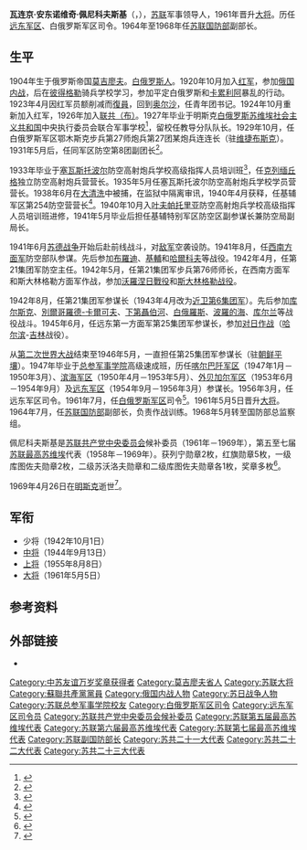 {{同名人物|佩尼科夫斯基|潘科夫斯基}}
{{Infobox military person
|name         = 瓦连京·佩尼科夫斯基
|image        = Stamp of Armenia m63.jpg
|caption      = 佩尼科夫斯基位于邮票最右
|birth_date   = {{OldStyleDate|1904年|4月14日|4月1日}}
|death_date   = {{death date and age|1969|4|26|1904|4|14}}
|birth_place  = [[俄罗斯帝国|俄罗斯帝国]][[莫吉廖夫省|莫吉廖夫省]][[莫吉廖夫|莫吉廖夫]]
|death_place  = [[苏联|苏联]]白俄罗斯[[明斯克|明斯克]]
|allegiance   = {{flag|Soviet Union}}
|serviceyears = 1920年－1969年
|rank         = [[大将_(苏联)|大将]]（1961年）
|unit         =
|commands     = [[远东军区|远东军区]]<br/>[[白俄罗斯军区|白俄罗斯军区]]
|battles      = [[俄国内战|俄国内战]]<br/>[[第二次世界大战|第二次世界大战]]<br/>[[蘇日戰爭|蘇日戰爭]]
|awards       ={{{!}} style="background: transparent"
{{!}} {{列宁勋章}}{{!!}}{{列宁勋章}}{{!!}}{{红旗勋章}}{{!!}}{{红旗勋章}}
{{!}}-
{{!}} {{红旗勋章}}{{!!}}{{红旗勋章}}{{!!}}{{红旗勋章}}{{!!}}{{一级库图佐夫勋章}}
{{!}}-
{{!}} {{一级库图佐夫勋章}}{{!!}}{{二级苏沃洛夫勋章}}{{!!}}{{二级库图佐夫勋章}}{{!!}}{{保卫斯大林格勒奖章}} 
{{!}}-
{{!}} {{卫国战争战胜德国奖章}}{{!!}}{{卫国战争胜利二十周年奖章}}{{!!}}{{战胜日本奖章}}{{!!}}{{苏维埃陆军海军三十周年奖章}}
{{!}}-
{{!}} {{!!}}{{苏联武装力量四十周年奖章}}{{!!}}{{苏联武装力量五十周年奖章}}{{!!}}
{{!}}}
}}
'''瓦连京·安东诺维奇·佩尼科夫斯基'''（{{lang-ru|Валентин Антонович Пеньковский}}，{{bd|1904年|4月14日|1969年|4月26日|catIdx=Penkovsky}}），[[苏联|苏联]]军事领导人，1961年晋升[[大将_(苏联)|大将]]。历任[[远东军区|远东军区]]、白俄罗斯军区司令。1964年至1968年任[[苏联国防部|苏联国防部]]副部长。
==生平==
1904年生于俄罗斯帝国[[莫吉廖夫|莫吉廖夫]]。[[白俄罗斯人|白俄罗斯人]]。1920年10月加入[[苏联红军|红军]]，参加[[俄国内战|俄国内战]]，后在[[彼得格勒|彼得格勒]]骑兵学校学习，参加平定白俄罗斯和[[卡累利阿|卡累利阿]]暴乱的行动。1923年4月因红军员额削减而[[復員|復員]]，回到[[奥尔沙|奥尔沙]]，任青年团书记。1924年10月重新加入红军，1926年加入[[苏联共产党|联共（布）]]。1927年毕业于明斯克[[白俄罗斯苏维埃社会主义共和国|白俄罗斯苏维埃社会主义共和国]]中央执行委员会联合军事学校<ref>{{cite book |title=Маргелов |date=2005 |publisher=Молодая гвардия |isbn=5-235-02846-5 |url=http://militera.lib.ru/bio/kostin_margelov/02.html |language=ru |access-date=2020-07-02 |archive-date=2020-02-25 |archive-url=https://web.archive.org/web/20200225064849/http://militera.lib.ru/bio/kostin_margelov/02.html |dead-url=no }}</ref>，留校任教导分队队长。1929年10月，任白俄罗斯军区鄂木斯克步兵第27师炮兵第27团某炮兵连连长（驻[[维捷布斯克|维捷布斯克]]）。1931年5月后，任同军区防空第8团副团长<ref>{{cite book |author=Денис Соловьев |title=Все генералы Сталина Том 20 |date=2019 |isbn=9785041765545 |page=1972 |url=https://books.google.com/books?id=DiWeDwAAQBAJ&pg=PA1972&lpg=PA1972& |language=ru}}</ref>。

1933年毕业于[[塞瓦斯托波尔|塞瓦斯托波尔]]防空高射炮兵学校高级指挥人员培训班<ref>{{cite web |title=Век на воздушно-космической службе |url=http://redstar.ru/vek-na-vozdushno-kosmicheskoj-sluzhbe/ |publisher=[[红星报|Красная звезда]] |language=ru |date=2019-12-09 |access-date=2020-07-02 |archive-date=2020-10-21 |archive-url=https://web.archive.org/web/20201021102402/http://redstar.ru/vek-na-vozdushno-kosmicheskoj-sluzhbe/ |dead-url=no }}</ref>，任[[克列缅丘格|克列缅丘格]]独立防空高射炮兵营营长。1935年5月任塞瓦斯托波尔防空高射炮兵学校学员营营长。1938年6月在[[大清洗|大清洗]]中被捕，在监狱中隔离审讯，1940年4月获释，任基辅军区第254防空营营长<ref>{{cite web |title=На изломе судьбы |url=https://beltaplus.by/ru/person-ru/view/na-izlome-sudby-11226-2020/ |publisher=БелТА плюс |language=ru |date=2020-06-19 |access-date=2020-07-02 |archive-date=2020-07-02 |archive-url=https://web.archive.org/web/20200702092810/https://beltaplus.by/ru/person-ru/view/na-izlome-sudby-11226-2020 |dead-url=no }}</ref>。1940年10月入[[叶夫帕托里亚|叶夫帕托里亚]]防空高射炮兵学校高级指挥人员培训班进修，1941年5月毕业后担任基辅特别军区防空区副参谋长兼防空局副局长。

1941年6月[[苏德战争|苏德战争]]开始后赴前线战斗，对[[納粹德國空軍|敌军]]空袭设防。1941年8月，任[[西南方面军|西南方面军]]防空部队参谋。先后参加[[布羅迪戰役|布羅迪]]、[[基輔戰役_(1941年)|基輔]]和[[第一次哈爾科夫戰役|哈爾科夫]]等战役。1942年4月，任第21集团军防空主任。1942年5月，任第21集团军步兵第76师师长，在西南方面军和斯大林格勒方面军作战，参加[[沃羅涅日戰役_(1942年)|沃羅涅日戰役]]和[[斯大林格勒战役|斯大林格勒战役]]。

1942年8月，任第21集团军参谋长（1943年4月改为[[近卫第6集团军|近卫第6集团军]]）。先后参加[[库尔斯克会战|库尔斯克]]、[[別爾哥羅德-卡爾可夫攻勢|別爾哥羅德-卡爾可夫]]、[[下第聶伯河攻勢|下第聶伯河]]、[[巴格拉基昂行動|白俄羅斯]]、[[波羅的海攻勢|波羅的海]]、[[库尔兰包围战|库尔兰]]等战役战斗。1945年6月，任远东第一方面军第25集团军参谋长，参加[[蘇日戰爭|对日作战]]（[[哈尔滨|哈尔滨]]-[[吉林|吉林]]战役）。

从[[第二次世界大战|第二次世界大战]]结束至1946年5月，一直担任第25集团军参谋长（驻[[朝鲜|朝鲜]][[平壤|平壤]]）。1947年毕业于[[苏联总参谋部军事学院|总参军事学院]]高级速成班，历任[[喀尔巴阡军区|喀尔巴阡军区]]（1947年1月－1950年3月）、[[滨海军区|滨海军区]]（1950年4月－1953年5月）、[[外贝加尔军区|外贝加尔军区]]（1953年6月－1954年9月）及[[远东军区|远东军区]]（1954年9月－1956年3月）参谋长。1956年3月，任远东军区司令。1961年7月，任[[白俄罗斯军区|白俄罗斯军区]]司令<ref>{{cite book |author1=Иван Кулан |author2=Святослав Гайдук |title=Войска великой армии |date=2008 |publisher=Энциклопедикс |url=https://books.google.com/books?id=jjshAQAAIAAJ& |language=ru |access-date=2020-07-02 |archive-date=2020-08-04 |archive-url=https://web.archive.org/web/20200804034117/https://books.google.com/books?id=jjshAQAAIAAJ& |dead-url=no }}</ref>。1961年5月5日晋升[[大将_(苏联)|大将]]。1964年7月，任[[苏联国防部|苏联国防部]]副部长，负责作战训练。1968年5月转至国防部总监察组。

佩尼科夫斯基是[[苏联共产党中央委员会|苏联共产党中央委员会]]候补委员（1961年－1969年），第五至七届[[苏联最高苏维埃|苏联最高苏维埃]]代表（1958年－1969年）。获列宁勋章2枚，红旗勋章5枚，一级库图佐夫勋章2枚，二级苏沃洛夫勋章和二级库图佐夫勋章各1枚，奖章多枚<ref>{{cite book |title=Использованы материалы Большой советской энциклопедии в 8-ми томах |volume=6 |url=http://www.hrono.ru/biograf/bio_p/penkovsky_va.html |language=ru |access-date=2020-07-02 |archive-date=2019-09-09 |archive-url=https://web.archive.org/web/20190909201710/http://hrono.ru/biograf/bio_p/penkovsky_va.html |dead-url=no }}</ref>。

1969年4月26日在[[明斯克|明斯克]]逝世<ref>{{cite web |title=Valentin Penkovsky of Soviet Army, 64 |url=https://www.nytimes.com/1969/04/29/archives/valentin-penkovsky-of-soviet-army-64.html |publisher=[[The_New_York_Times|The New York Times]] |language=en-US |date=1969-04-29 |access-date=2020-07-02 |archive-date=2020-07-02 |archive-url=https://web.archive.org/web/20200702093046/https://www.nytimes.com/1969/04/29/archives/valentin-penkovsky-of-soviet-army-64.html |dead-url=no }}</ref>。

==军衔==
*少将（1942年10月1日）
*[[中将|中将]]（1944年9月13日）
*[[上将|上将]]（1955年8月8日）
*[[大将_(苏联)|大将]]（1961年5月5日）
==参考资料==
{{Reflist}}
==外部链接==
*{{url|http://juntuanwang.com/general/6747|瓦连京·佩尼科夫斯基－军团网}}{{zh icon}}
{{蘇聯大將}}
{{Authority control}}
{{portal bar|苏联|军事|人物|第二次世界大战|冷战}}
{{DEFAULTSORT:Penkovsky, Valentin}}
[[Category:中苏友谊万岁奖章获得者|Category:中苏友谊万岁奖章获得者]]
[[Category:莫吉廖夫省人|Category:莫吉廖夫省人]]
[[Category:苏联大将|Category:苏联大将]]
[[Category:蘇聯共產黨黨員|Category:蘇聯共產黨黨員]]
[[Category:俄国内战人物|Category:俄国内战人物]]
[[Category:苏日战争人物|Category:苏日战争人物]]
[[Category:苏联总参军事学院校友|Category:苏联总参军事学院校友]]
[[Category:白俄罗斯军区司令|Category:白俄罗斯军区司令]]
[[Category:远东军区司令员|Category:远东军区司令员]]
[[Category:苏联共产党中央委员会候补委员|Category:苏联共产党中央委员会候补委员]]
[[Category:苏联第五届最高苏维埃代表|Category:苏联第五届最高苏维埃代表]]
[[Category:苏联第六届最高苏维埃代表|Category:苏联第六届最高苏维埃代表]]
[[Category:苏联第七届最高苏维埃代表|Category:苏联第七届最高苏维埃代表]]
[[Category:苏联副国防部长|Category:苏联副国防部长]]
[[Category:苏共二十一大代表|Category:苏共二十一大代表]]
[[Category:苏共二十二大代表|Category:苏共二十二大代表]]
[[Category:苏共二十三大代表|Category:苏共二十三大代表]]